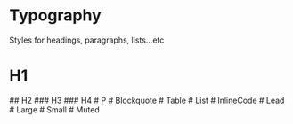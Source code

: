 
<Meta of={Typography} />

# Typography

Styles for headings, paragraphs, lists...etc

<Canvas of={Typography.History} />

# H1

<Canvas of={Typography.H1} />
## H2
<Canvas of={Typography.H2} />
### H3
<Canvas of={Typography.H3} />
### H4
<Canvas of={Typography.H4} />
# P
<Canvas of={Typography.P} />
# Blockquote
<Canvas of={Typography.Blockquote} />
# Table
<Canvas of={Typography.Table} />
# List
<Canvas of={Typography.List} />
# InlineCode
<Canvas of={Typography.InlineCode} />
# Lead
<Canvas of={Typography.Lead} />
# Large
<Canvas of={Typography.Large} />
# Small
<Canvas of={Typography.Small} />
# Muted
<Canvas of={Typography.Muted} />
